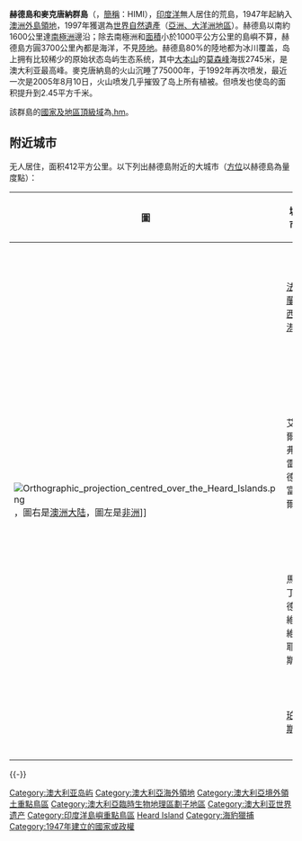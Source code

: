{{Multiple issues|
{{unreferenced|time=2012-4-2}}{{Expand language|1=en|time=2021-05-02T02:08:09+00:00}}
}}
 
{{NoteTA
|G1=Country
|1=zh-cn:西澳大利亚州;zh-hk:西澳州;
}}
{{Infobox islands
| name             = 赫德島和麥克唐納群島
| native name      = Heard Island and McDonald Islands
| native name lang = en
| image name       = ISS018-E-038182 lrg.jpg
| image caption    = 赫德島南端的衛星圖像。
| map image        = Heard Island and McDonald Islands on the globe (Antarctica centered).svg
| coordinates      = {{coord|53|06|00|S|73|31|00|E|region:HM_type:isle|display=it}}
| location         = [[印度洋|印度洋]]
| island type      = [[火山岛|火山岛]]
| total islands    = 3
| major islands    = [[赫德岛|赫德岛]]、[[麦克唐纳群岛|麦克唐纳群岛]]
| area_km2         = 368
| elevation_m      = 2745
| highest mount    = [[莫森峰|莫森峰]]
| country          = {{AUS}}
| population       = 0
| population as of = 2011年1月1日
| iso_code         = HM
| module           = {{Infobox UNESCO World Heritage Site  |child = yes  |ID = 577  |Criteria = Natural: viii, ix  |Year = 1997  }}
}}
'''赫德島和麥克唐納群島'''（{{lang-en|Heard Island and McDonald Islands}}，[[首字母縮略字|簡稱]]：HIMI），[[印度洋|印度洋]]無人居住的荒島，1947年起納入[[澳洲|澳洲]][[澳洲行政區劃|外島領地]]，1997年獲選為[[世界自然遺產|世界自然遺產]]（[[亞洲和大洋洲世界遺產|亞洲、大洋洲地區]]）。赫德島以南約1600公里達[[南極洲|南極洲]]邊沿；除去南極洲和[[面積|面積]]小於1000平公方公里的島嶼不算，赫德島方圓3700公里內都是海洋，不見[[陸地|陸地]]。赫德島80%的陸地都为冰川覆盖，岛上拥有比较稀少的原始状态岛屿生态系统，其中[[大本山_(赫德島)|大本山]]的[[莫森峰|莫森峰]]海拔2745米，是澳大利亚最高峰。麥克唐納島的火山沉睡了75000年，于1992年再次喷发，最近一次是2005年8月10日，火山喷发几乎摧毁了岛上所有植被。但喷发也使岛的面积提升到2.45平方千米。

該群島的[[國家及地區頂級域|國家及地區頂級域]]為[[.hm|.hm]]。

== 附近城市 ==
无人居住，面积412平方公里。以下列出赫德島附近的大城市（[[方位|方位]]以赫德島為量度點）：
{| class=wikitable
|-
!圖||城市||方位||距離|| colspan="2" | 備註 
|-
|rowspan="4" |[[File:Orthographic_projection_centred_over_the_Heard_Islands.png|thumb]]，圖右是[[澳洲大陆|澳洲大陆]]，圖左是[[非洲|非洲]]]]||[[法蘭西港|法蘭西港]]||西北||474 km||位於[[凱爾蓋朗群島|凱爾蓋朗群島]] || rowspan="3" | {{flag|French Southern and Antarctic Lands}}
|-
|艾爾弗雷德-富爾||西北偏西||1718 km||位於[[克羅澤群島|克羅澤群島]]的[[波塞申岛|波塞申岛]]
|-
|馬丁-德維維耶斯||東北偏北||1727 km||位於[[阿姆斯特丹島|阿姆斯特丹島]]
|-
|[[珀斯|珀斯]]||東北偏東||4109 km|| colspan="2" |{{AUS}}<br>{{flag|Western Australia}}首府
|}

{{-}}
{{Australia}}
{{澳大利亚世界遗产}}
{{Antarctica}}
{{印度洋岛屿}}
{{Authority control}}

[[Category:澳大利亚岛屿|Category:澳大利亚岛屿]]
[[Category:澳大利亞海外領地|Category:澳大利亞海外領地]]
[[Category:澳大利亞境外領土重點鳥區|Category:澳大利亞境外領土重點鳥區]]
[[Category:澳大利亞臨時生物地理區劃子地區|Category:澳大利亞臨時生物地理區劃子地區]]
[[Category:澳大利亚世界遗产|Category:澳大利亚世界遗产]]
[[Category:印度洋島嶼重點鳥區|Category:印度洋島嶼重點鳥區]]
[[Category:亞南極重點鳥區|Heard Island]]
[[Category:海豹獵捕|Category:海豹獵捕]]
[[Category:1947年建立的國家或政權|Category:1947年建立的國家或政權]]